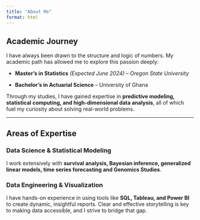 ```yaml
---
title: "About Me"
format: html
---
```


<div class="about-container">

## Academic Journey  
I have always been drawn to the structure and logic of numbers. My academic path has allowed me to explore this passion deeply:  

- **Master’s in Statistics** *(Expected June 2024) – Oregon State University*  
  
- **Bachelor’s in Actuarial Science** – University of Ghana  

Through my studies, I have gained expertise in **predictive modeling, statistical computing, and high-dimensional data analysis**, all of which fuel my curiosity about solving real-world problems.  

---

## Areas of Expertise  

### Data Science & Statistical Modeling  
I work extensively with **survival analysis, Bayesian inference, generalized linear models, time series forecasting and Genomics Studies**. 

### Data Engineering & Visualization  
I have hands-on experience in using tools like **SQL, Tableau, and Power BI** to create dynamic, insightful reports. Clear and effective storytelling is key to making data accessible, and I strive to bridge that gap.  

</div>
